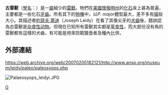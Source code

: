 {{expand language|1=de|page=|time=2019-09-09T05:49:21+00:00}}
{{unreferenced|time=2019-09-09T05:49:21+00:00}}
{{Automatic taxobox
| taxon = Paleosyops
| authority = 
| image = Palaeosyops.jpg
| image_caption = ''Palaeosyops leidyi''
| status = fossil
| fossil_range = {{Fossil range|早始新世|中始新世|早[[始新世|始新世]]－中始新世}}
| subdivision_ranks = [[種|種]]
| subdivision = 
* ''P. paludosus''
* ''P. major''
* ''P. humilis''
* ''P. junius''
}}

'''古雷獸'''（[[學名|學名]]：''{{lang|la|Paleosyops}}''）是一[[屬|屬]]細少的[[雷獸|雷獸]]。牠們在[[美國|美國]][[懷俄明州|懷俄明州]]的[[化石|化石]]床上甚為普遍，主要都是一些化石[[牙齒|牙齒]]。所有其下的[[物種|物種]]中，以''P. major''體型最大，差不多有[[貘|貘]]般大小。其描述者[[約瑟夫·萊迪|約瑟夫·萊迪]]（Joseph Leidy）在看了其像尖牙的[[犬齒|犬齒]]後，錯誤認為古雷獸是[[杂食性|杂食性]][[动物|动物]]。但現在已知所有雷獸其实都是[[草食性|草食性]]，而大部份沒有角的雷獸都有這樣的犬齒，有可能是用來防範獵食者及種內比併。

==外部連結==
https://web.archive.org/web/20070205182121/http://www.ansp.org/museum/leidy/paleo/paleosyops.php

[[File:Palaeosyops_leidyi.JPG|thumb]] 
{{雷獸科}}
{{Taxonbar|from=Q149549}}

[[Category:雷獸|G]]